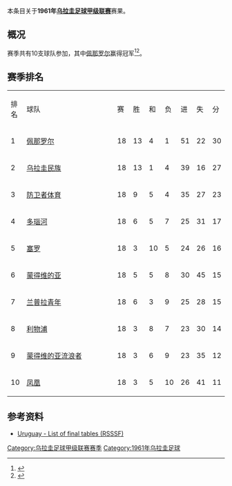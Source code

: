 本条目关于'''1961年[[乌拉圭足球甲级联赛|乌拉圭足球甲级联赛]]'''赛果。

==概况==
赛季共有10支球队参加，其中[[佩那罗尔足球俱乐部|佩那罗尔]]赢得冠军<ref>{{Cite web |url=http://www.campeoesdofutebol.com.br/uruguai.html |title=Campeoesdofutebol.com.br |accessdate=2017-08-25 |archive-date=2017-08-25 |archive-url=https://web.archive.org/web/20170825064212/http://www.campeoesdofutebol.com.br/uruguai.html |dead-url=no }}</ref><ref>{{Cite web |url=http://www.sobrefutbol.com/torneos/torneo_uruguayo.htm |title=Sobrefutbol.com |accessdate=2017-08-25 |archive-date=2017-08-25 |archive-url=https://web.archive.org/web/20170825063006/http://www.sobrefutbol.com/torneos/torneo_uruguayo.htm |dead-url=no }}</ref>。

==赛季排名==
{| class="wikitable" style="text-align:center;"
|排名||style="width:15em"|球队||赛||胜||和||负||进||失||分
|-
|1||align="left"|[[佩那罗尔足球俱乐部|佩那罗尔]]||18||13||4||1||51||22||30
|-
|2||align="left"|[[民族足球俱乐部|乌拉圭民族]]||18||13||1||4||39||16||27
|-
|3||align="left"|[[防卫者体育|防卫者体育]]||18||9||5||4||35||27||23
|-
|4||align="left"|[[多瑙河足球俱乐部|多瑙河]]||18||6||5||7||25||31||17
|-
|5||align="left"|[[塞罗竞技俱乐部|塞罗]]||18||3||10||5||24||26||16
|-
|6||align="left"|[[蒙得维的亚竞赛俱乐部|蒙得维的亚]]||18||5||5||8||30||45||15
|-
|7||align="left"|[[兰普拉青年|兰普拉青年]]||18||6||3||9||25||28||15
|-
|8||align="left"|[[利物浦足球俱乐部_(乌拉圭)|利物浦]]||18||3||8||7||23||30||14
|-
|9||align="left"|[[蒙得维的亚流浪者足球俱乐部|蒙得维的亚流浪者]]||18||3||6||9||23||35||12
|-
|10||align="left"|[[凤凰竞技俱乐部|凤凰]]||18||3||5||10||26||41||11
|}

==参考资料==
{{reflist}}

*[http://www.rsssf.com/tablesu/uruhist.html Uruguay - List of final tables (RSSSF)]{{Wayback|url=http://www.rsssf.com/tablesu/uruhist.html |date=20100102114932 }}

{{Primera División Uruguaya seasons}}


[[Category:乌拉圭足球甲级联赛赛季|Category:乌拉圭足球甲级联赛赛季]]

[[Category:1961年乌拉圭足球|Category:1961年乌拉圭足球]]